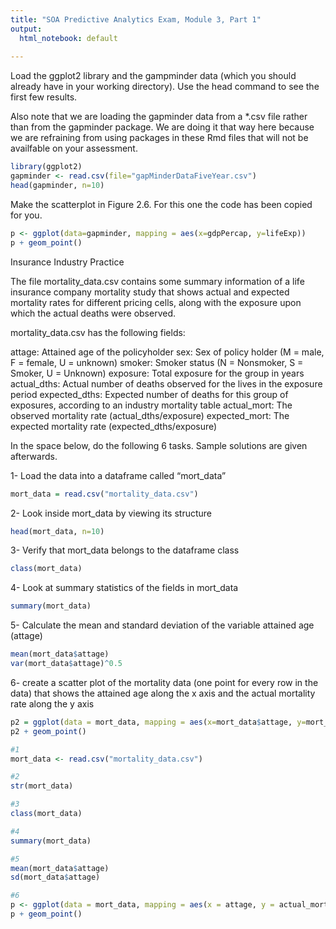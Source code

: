 ---
title: "SOA Predictive Analytics Exam, Module 3, Part 1"
output:
  html_notebook: default
  
---

Load the ggplot2 library and the gampminder data (which you should already have in your working directory). Use the head command to see the first few results. 

Also note that we are loading the gapminder data from a *.csv file rather than from the gapminder package. We are doing it that way here because we are refraining from using packages in these Rmd files that will not be availfable on your assessment.

```{r}
library(ggplot2)
gapminder <- read.csv(file="gapMinderDataFiveYear.csv")
head(gapminder, n=10)

```

Make the scatterplot in Figure 2.6. For this one the code has been copied for you.

```{r}
p <- ggplot(data=gapminder, mapping = aes(x=gdpPercap, y=lifeExp))
p + geom_point()
```

Insurance Industry Practice

The file mortality_data.csv contains some summary information of a life insurance company mortality study that shows actual and expected mortality rates for different pricing cells, along with the exposure upon which the actual deaths were observed.

mortality_data.csv has the following fields:

attage: Attained age of the policyholder
sex:    Sex of policy holder (M = male, F = female, U = unknown)
smoker: Smoker status (N = Nonsmoker, S = Smoker, U = Unknown)
exposure: Total exposure for the group in years
actual_dths: Actual number of deaths observed for the lives in the exposure period
expected_dths: Expected number of deaths for this group of exposures, according to an industry mortality table
actual_mort: The observed mortality rate (actual_dths/exposure)
expected_mort: The expected mortality rate (expected_dths/exposure)


In the space below, do the following 6 tasks. Sample solutions are given afterwards. 


1- Load the data into a dataframe called "mort_data"
```{r Solve1}

mort_data = read.csv("mortality_data.csv")

```

2- Look inside mort_data by viewing its structure
```{r Solve2}

head(mort_data, n=10)

```
3- Verify that mort_data belongs to the dataframe class
```{r Solve3}

class(mort_data)

```

4- Look at summary statistics of the fields in mort_data
```{r Solve4}

summary(mort_data)

```

5- Calculate the mean and standard deviation of the variable attained age (attage)
```{r Solve5}

mean(mort_data$attage)
var(mort_data$attage)^0.5

```
6- create a scatter plot of the mortality data (one point for every row in the data) that shows the attained age along the x axis and the actual mortality rate along the y axis
```{r Solve6}

p2 = ggplot(data = mort_data, mapping = aes(x=mort_data$attage, y=mort_data$actual_mort))
p2 + geom_point()

```



```{r Solution}

#1
mort_data <- read.csv("mortality_data.csv")

#2
str(mort_data)

#3
class(mort_data)

#4
summary(mort_data)

#5
mean(mort_data$attage)
sd(mort_data$attage)

#6
p <- ggplot(data = mort_data, mapping = aes(x = attage, y = actual_mort) )
p + geom_point()
```

